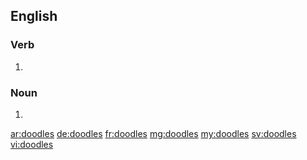 ==English==

===Verb===
{{head|en|verb form}}

# {{en-third-person singular of|doodle}}

===Noun===
{{head|en|noun plural form}}

# {{plural of|doodle|lang=en}}

[[ar:doodles]]
[[de:doodles]]
[[fr:doodles]]
[[mg:doodles]]
[[my:doodles]]
[[sv:doodles]]
[[vi:doodles]]